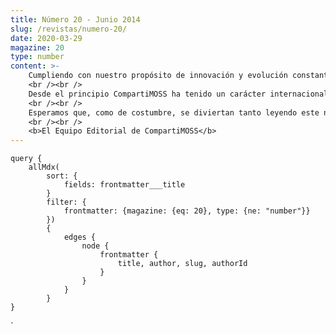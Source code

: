 ```yaml
---
title: Número 20 - Junio 2014
slug: /revistas/numero-20/
date: 2020-03-29
magazine: 20
type: number
content: >-
    ​Cumpliendo con nuestro propósito de innovación y evolución constante para CompartiMOSS, comenzando con este número de la revista estamos comenzando a abrir las puertas a artículos sobre SharePoint en otros idiomas. Después de numerosas discusiones entre las personas que dirigimos la revista, sopesar los pros y los contras y evaluar las diferentes posibilidades, hemos decidido que la evolución de la revista no solo nos permite dar la bienvenida a opiniones y experiencias escritas en un idioma diferente al castellano, sino que también nuestros lectores merecen obtener información valiosa de autores en un idioma diferente.
    <br /><br />
    Desde el principio CompartiMOSS ha tenido un carácter internacional, no solamente porque nuestros lectores vienen de numerosos países en dos continentes, sino también porque los que manejamos la revista tienen tres nacionalidades diferentes y vivimos y trabajamos en países totalmente diferentes. También se puede ver como un ejemplo de colaboración, de la cual SharePoint es no solamente el centro físico de la información, sino la herramienta por excelencia para poder trabajar de esta forma. La expansión hacia artículos en otros idiomas diferentes al castellano no significa que nuestro lema principal, la distribución de información sobre SharePoint en español, deja de ser válido, sino que significa un enriquecimiento de la calidad y cantidad de la información que presentamos. En un principio no vamos a publicar más de uno (máximo dos) artículos en un idioma diferente al nuestro en cada número, y nos limitaremos a artículos en inglés y las lenguas más cercanas al castellano, tanto geográfica, como lingüísticamente hablando.
    <br /><br />
    Esperamos que, como de costumbre, se diviertan tanto leyendo este número de CompartiMOSS como nosotros lo hacemos creándola.
    <br /><br />
    <b>El Equipo Editorial de CompartiMOSS​​​​​​​​</b>
---
```



<NumberHeader frontmatter={props.pageContext.frontmatter} />

<ViewArticles articles={props.data.allMdx} title="Índice" />

<ViewPartners />

    query {
        allMdx(    
            sort: {
                fields: frontmatter___title
            }
            filter: {
                frontmatter: {magazine: {eq: 20}, type: {ne: "number"}}
            }) 
            {
                edges {
                    node {
                        frontmatter {
                            title, author, slug, authorId
                        }      
                    }
                }
            }
    }
`

